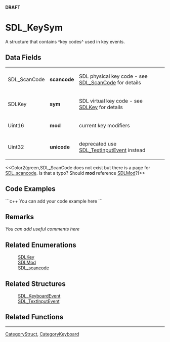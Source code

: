<!-- pragma section-numbers off -->
<!-- pragma disable-camelcase -->
'''DRAFT'''

= SDL_KeySym =
A structure that contains ^key codes^ used in key events.


== Data Fields ==
{|
|SDL_ScanCode
|'''scancode'''
|SDL physical key code - see [[SDL_ScanCode]] for details
|-
|SDLKey
|'''sym'''
|SDL virtual key code - see [[SDLKey]] for details
|-
|Uint16
|'''mod'''
|current key modifiers
|-
|Uint32
|'''unicode'''
|deprecated use [[SDL_TextInputEvent]] instead
|}

<<Color2(green,SDL_ScanCode does not exist but there is a page for [[SDL_scancode]].  Is that a typo?  Should '''mod''' reference [[SDLMod]]?)>>

== Code Examples ==
```c++
You can add your code example here
```

== Remarks ==
''You can add useful comments here''

== Related Enumerations ==
:[[SDLKey]]
:[[SDLMod]]
:[[SDL_scancode]]

== Related Structures ==
:[[SDL_KeyboardEvent]]
:[[SDL_TextInputEvent]]

== Related Functions ==

----
[[CategoryStruct]], [[CategoryKeyboard]]
